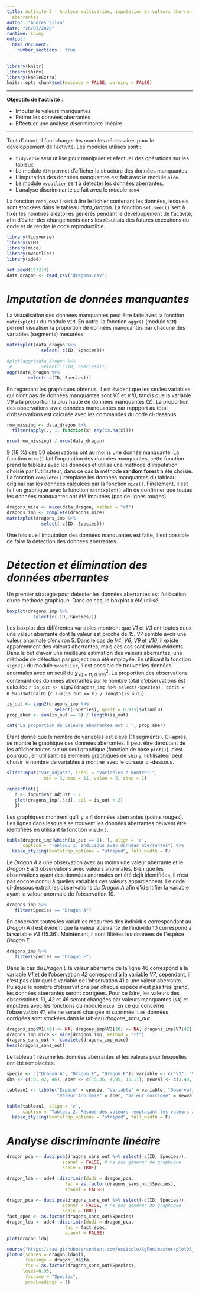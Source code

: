 ```yaml
---
title: Activité 5 - Analyse multivariée, imputation et valeurs aberrantes
  aberrantes
author: "Andrés Silva"
date: "26/03/2020"
runtime: shiny
output: 
  html_document:
    number_sections : true
---
```


```r
library(knitr)
library(shiny)
library(kableExtra)
knitr::opts_chunk$set(message = FALSE, warning = FALSE)
```

***
**Objectifs de l'activité** :

   - Imputer le valeurs manquantes
   - Retirer les données aberrantes
   - Effectuer une analyse discriminante linéaire

***   

Tout d'abord, il faut charger les modules nécessaires pour le developpement de l'activité. Les modules utilisés sont :

- `tidyverse` sera utilisé pour manipuler et efectuer des opérations sur les tableux
- Le module `VIM` permet d'afficher la structure des données manquantes.
- L'imputation des données manquantes est fait avec le module `mice`.
- Le module `mvoutlier` sert à detecter les données aberrantes.
- L'analyse discriminante se fait avec le module `ade4` 

La fonction `read_csv()` sert à lire le fichier contenant les données, lesquels sont stockées dans le tableau _data_dragon_. La fonction `set.seed()` sert à fixer les nombres aléatoires générés pendant le developpement de l'activité, afin d'éviter des changements dans les résultats des futures exécutions du code et de rendre le code reproductible.

```r
library(tidyverse)
library(VIM)
library(mice)
library(mvoutlier)
library(ade4)

set.seed(197273)
data_dragon <- read_csv("dragons.csv")
```

# _Imputation de données manquantes_

La visualisation des données manquantes peut être faite avec la fonction `matrixplot()` du module `VIM`. En autre, la fonction `aggr()` (module `VIM`) permet visualiser la proportion de données manquantes par chacune des variables (segments) mesurées.

```r
matrixplot(data_dragon %>%
             select(-c(ID, Species)))

#plot(aggr(data_dragon %>%
 #           select(-c(ID, Species))))
aggr(data_dragon %>%
        select(-c(ID, Species)))
```

En regardant les graphiques obtenus, il est évident que les seules variables qui n'ont pas de données manquantes sont _V5_ et _V10_, tandis que la variable _V9_ a la proportion la plus haute de données manquantes (2). La proportion des observations avec données manquantes par rappport au total d'observations est calculée avec les commandes du code ci-dessous.

```r
row_missing <- data_dragon %>%
  filter(apply(., 1, function(x) any(is.na(x))))

nrow(row_missing) / nrow(data_dragon)
```

9 (18 %) des 50 observations ont au moins une donnée manquante. La fonction `mice()` fait l'imputation des données manquantes, cette fonction prend le tableau avec les données et utilise une méthode d'imputation choisie par l'utilisateur, dans ce cas la méthode **random forest** a été choisie. La fonction `complete()` remplace les données manquantes du tableau original par les données calculées par la fonction `mice()`. Finalement, il est fait un graphique avec la fonction `matrixplot()` afin de confirmer que toutes les données manquantes ont été imputées (pas de lignes rouges).

```r
dragons_mice <- mice(data_dragon, method = "rf")
dragons_imp <- complete(dragons_mice)
matrixplot(dragons_imp %>%
             select(-c(ID, Species)))
```

Une fois que l'imputation des données manquantes est faite, il est possible de faire la detection des données aberrantes.

# _Détection et élimination des données aberrantes_

Un premier stratégie pour détecter les données aberrantes est l'utilisation d'une méthode graphique. Dans ce cas, le boxplot a été utilisé.

```r
boxplot(dragons_imp %>%
          select(c(-ID,-Species)))
```

Les boxplot des différentes variables montrent que _V1_ et _V3_ ont toutes deux une valeur aberrante dont la valeur est proche de 15. _V7_ semble avoir une valeur anormale d'environ 5. Dans le cas de _V4_, _V6_, _V9_ et _V10_, il existe apparemment des valeurs aberrantes, mais ces cas sont moins évidents. Dans le but d'avoir une meilleure estimation des valeurs aberrantes, une méthode de détection par projection a été employée. En utilisant la fonction `sign2()` du module `mvoutlier`, il est possible de trouver les données anormales avec un seuil du $\chi^2_{\ df\ =\ 11;\ 0.975}$. La proportion des observations contenant des données aberrantes sur le nombre total d'observations est calculée `r is_out <- sign2(dragons_imp %>% select(-Species), qcrit = 0.975)$wfinal01` (`r sum(is_out == 0) / length(is_out)`).

```r
is_out <- sign2(dragons_imp %>%
                  select(-Species), qcrit = 0.975)$wfinal01
prop_aber <- sum(is_out == 0) / length(is_out)
```

```r
cat("La proportion de valeurs aberrantes est : ", prop_aber)
```

Étant donné que le nombre de variables est élevé (11 segments). Ci-après, se montre le graphique des données aberrantes. Il peut être déroutant de les afficher toutes sur un seul graphique (fonction de base `plot()`), c'est pourquoi, en utilisant les elements graphiques de `shiny`, l'utilisateur peut choisir le nombre de variables à montrer avec le curseur ci-dessous.

```r
sliderInput("var_adjust", label = "Variables à montrer:",
              min = 3, max = 11, value = 5, step = 1)
```

```r
renderPlot({
   d <- input$var_adjust + 2
   plot(dragons_imp[,3:d], col = is_out + 2)
   })
```

Les graphiques montrent qu'il y a 4 données aberrantes (points rouges). Les lignes dans lesquels se trouvent les données aberrantes peuvent être identifiées en utilisant la fonction `which()`. 

```r
kable(dragons_imp[which(is_out == 0), ], align = 'c',
      caption = "Tableau 1. Individus avec données aberrantes") %>%
  kable_styling(bootstrap_options = "striped", full_width = F)
```

Le _Dragon A_ a une observation avec au moins une valeur aberrante et le _Dragon E_ a 3 observations avec valeurs anormales. Bien que les observations ayant des données anormales ont été déjà identifiées, il n'est pas encore connu à quelles variables ces valeurs appartiennent.  Le code ci-dessous extrait les observations du _Dragon A_ afin d'identifier la variable ayant la valeur anormale de l'observation 10.

```r
dragons_imp %>%
   filter(Species == "Dragon A")
```

En observant toutes les variables mesurées des individus correspondant au _Dragon A_ il est évident que la valeur aberrante de l'individu 10 correspond à la variable _V3_ (15.36). Maintenant, il sont filtrées les données de l'espèce _Dragon E_.

```r
dragons_imp %>%
   filter(Species == "Dragon E")
```

Dans le cas du _Dragon E_ la valeur aberrante de la ligne 46 correspond à la variable _V1_ et de l'observation _42_ correspond à la variable _V7_, cependant, il n'est pas clair quelle variable de l'observation 41 a une valeur aberrante. Puisque le nombre d'observations par chaque espèce n'est pas trés grand, les données aberrantes seront corrigées. Pour ce faire, les valeurs des observations _10_, _42_ et _46_ seront changées par valeurs manquantes (`NA`) et imputées avec les fonctions du module `mice`. En ce qui concerne l'observation _41_, elle ne sera ni changée ni suprimée. Les données corrigées sont stockées dans le tableau _dragons_sans_out_.

```r
dragons_imp$V1[46] <- NA; dragons_imp$V3[10] <- NA; dragons_imp$V7[42] <- NA
dragons_imp_mice <- mice(dragons_imp, method = "rf")
dragons_sans_out <- complete(dragons_imp_mice)
head(dragons_sans_out)
```

Le tableau 1 résume les données aberrantes et les valeurs pour lesquelles ont été remplacées.

```r
specie <- c("Dragon A", "Dragon E", "Dragon E"); variable <- c("V3", "V7", "V1");
obs <- c(10, 42, 46); aber <- c(15.36, 4.95, 15.11); newval <- c(3.49, 1.05, 3.93)

tableau1 <- tibble("Espèce" = specie, "Variable" = variable, "Observation" = obs,
                   "Valeur Anormale" = aber, "Valeur corrigée" = newval)

kable(tableau1, align = 'c',
      caption = "Tableau 2. Résumé des valeurs remplaçant les valeurs aberrantes") %>%
  kable_styling(bootstrap_options = "striped", full_width = F)
```

# _Analyse discriminante linéaire_

```r
dragon_pca <- dudi.pca(dragons_sans_out %>% select(-c(ID, Species)),
                     scannf = FALSE, # ne pas générer de graphique
                     scale = TRUE)

dragon_lda <- ade4::discrimin(dudi = dragon_pca,
                      fac = as.factor(dragons_sans_out$Species),
                      scannf = FALSE)

```


```r
dragon_pca <- dudi.pca(dragons_sans_out %>% select(-c(ID, Species)),
                     scannf = FALSE, # ne pas générer de graphique
                     scale = TRUE)
fact_spec <- as.factor(dragons_sans_out$Species)
dragon_lda <- ade4::discrimin(dudi = dragon_pca,
                      fac = fact_spec,
                      scannf = FALSE)
plot(dragon_lda)

source("https://raw.githubusercontent.com/essicolo/AgFun/master/plotDA_gg.R")
plotDA(scores = dragon_lda$li,
       loadings = dragon_lda$fa,
       fac = as.factor(dragons_sans_out$Species),
      level=0.95,
       facname = "Species",
       propLoadings = 1) 
```

